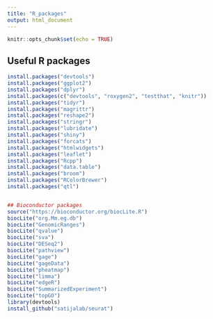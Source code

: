 ```yaml
---
title: "R_packages"
output: html_document
---
```


```r
knitr::opts_chunk$set(echo = TRUE)
```

## Useful R packages

```r
install.packages("devtools")
install.packages("ggplot2")
install.packages("dplyr")
install.packages(c("devtools", "roxygen2", "testthat", "knitr"))
install.packages("tidyr")
install.packages("magrittr")
install.packages("reshape2")
install.packages("stringr")
install.packages("lubridate")
install.packages("shiny")
install.packages("forcats")
install.packages("htmlwidgets")
install.packages("leaflet")
install.packages("Rcpp")
install.packages("data.table")
install.packages("broom")
install.packages("RColorBrewer")
install.packages("qtl")


## Bioconductor packages
source("https://bioconductor.org/biocLite.R")
biocLite("org.Mm.eg.db")
biocLite("GenomicRanges")
biocLite("qvalue")
biocLite("sva")
biocLite("DESeq2")
biocLite("pathview")
biocLite("gage")
biocLite("gageData")
biocLite("pheatmap")
biocLite("limma")
biocLite("edgeR")
biocLite("SummarizedExperiment")
biocLite("topGO")
library(devtools)
install_github("satijalab/seurat")
```

